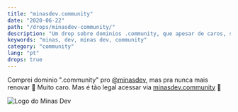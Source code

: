 ```yaml
---
title: "minasdev.community"
date: "2020-06-22"
path: "/drops/minasdev-community/"
description: "Um drop sobre dominios .community, que apesar de caros, são bem legais."
keywords: "minas, dev, minas dev, community"
category: "community"
lang: "pt"
drops: true
---
```



<Drop>

Comprei dominio ".community" pro [@minasdev](https://twitter.com/minasdev), mas pra nunca mais renovar 🤣 Muito caro. Mas é tão legal acessar via [minasdev.community](https://minasdev.community/) 🤩

![Logo do Minas Dev](https://pbs.twimg.com/card_img/1279414113878323200/ImpsKI-I?format=png&name=360x360)

</Drop>
